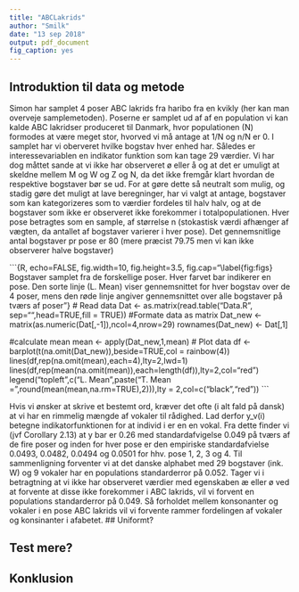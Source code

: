 ```yaml
---
title: "ABCLakrids"
author: "Smilk"
date: "13 sep 2018"
output: pdf_document
fig_caption: yes
---
```


## Introduktion til data og metode
Simon har samplet 4 poser ABC lakrids fra haribo fra en kvikly (her kan man overveje samplemetoden).
Poserne er samplet ud af af en population vi kan kalde ABC lakridser produceret til Danmark, hvor populationen (N) formodes at være meget stor, hvorved vi må antage at 1/N og n/N er 0. 
I samplet har vi oberveret hvilke bogstav hver enhed har. Således er interessevariablen en indikator funktion som kan tage 29 værdier.
Vi har dog måttet sande at vi ikke har observeret ø eller å og at det er umuligt at skeldne mellem M og W og Z og N, da det ikke fremgår klart hvordan de respektive bogstaver bør se ud. 
For at gøre dette så neutralt som mulig, og stadig gøre det muligt at lave beregninger, har vi valgt at antage, bogstaver som kan kategorizeres som to værdier fordeles til halv halv, og at de bogstaver som ikke er observeret ikke forekommer i totalpopulationen. 
Hver pose betragtes som en sample, af størrelse n (stokastisk værdi afhænger af vægten, da antallet af bogstaver varierer i hver pose). Det gennemsnitlige antal bogstaver pr pose er 80 (mere præcist 79.75 men vi kan ikke observerer halve bogstaver) 

```{R, echo=FALSE, fig.width=10, fig.height=3.5, fig.cap="\\label{fig:figs} Bogstaver samplet fra de forskellige poser. Hver farvet bar indikerer en pose. Den sorte linje (L. Mean) viser gennemsnittet for hver bogstav over de 4 poser, mens den røde linje angiver gennemsnittet over alle bogstaver på tværs af poser"}
# Read data
Dat <- as.matrix(read.table("Data.R", sep="",head=TRUE,fill = TRUE))
#Formate data as matrix
Dat_new <- matrix(as.numeric(Dat[,-1]),ncol=4,nrow=29)
rownames(Dat_new) <- Dat[,1]

#calculate mean
mean <- apply(Dat_new,1,mean)
# Plot data
df <- barplot(t(na.omit(Dat_new)),beside=TRUE,col = rainbow(4))
lines(df,rep(na.omit(mean),each=4),lty=2,lwd=1)
lines(df,rep(mean(na.omit(mean)),each=length(df)),lty=2,col="red")
legend("topleft",c("L. Mean",paste("T. Mean =",round(mean(mean,na.rm=TRUE),2))),lty = 2,col=c("black","red"))
```

Hvis vi ønsker at skrive et bestemt ord, kræver det ofte (i alt fald på dansk) at vi har en rimmelig mængde af vokaler til rådighed. Lad derfor y_v(i) betegne indikatorfunktionen for at individ i er en en vokal.
Fra dette finder vi (jvf Corollary 2.13) at y bar er 0.26 med standardafvigelse 0.049 på tværs af de fire poser og inden for hver pose er den empiriske standardafvielse 0.0493, 0.0482, 0.0494 og 0.0501 for hhv. pose 1, 2, 3 og 4. 
Til sammenligning forventer vi at det danske alphabet med 29 bogstaver (ink. W) og 9 vokaler har en populations standarderror på 0.052. Tager vi i betragtning at vi ikke har observeret værdier med egenskaben æ eller ø ved at forvente at disse ikke forekommer i ABC lakrids, vil vi forvent en populations standarderror på 0.049. 
Så forholdet mellem konsonanter og vokaler i en pose ABC lakrids vil vi forvente rammer fordelingen af vokaler og konsinanter i afabetet. 
## Uniformt?

## Test mere?

## Konklusion
